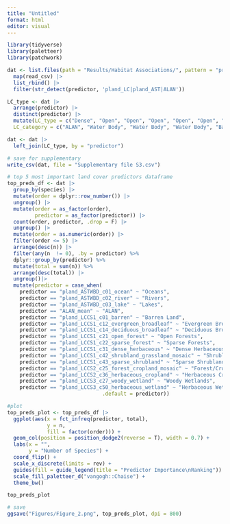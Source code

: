 ```yaml
---
title: "Untitled"
format: html
editor: visual
---
```


```r
library(tidyverse)
library(paletteer)
library(patchwork)

dat <- list.files(path = "Results/Habitat Associations/", pattern = "predictor_importance", full.names = T) |> 
  map(read_csv) |> 
  list_rbind() |> 
  filter(str_detect(predictor, 'pland_LC|pland_AST|ALAN'))

LC_type <- dat |> 
  arrange(predictor) |> 
  distinct(predictor) |> 
  mutate(LC_type = c("Dense", "Open", "Open", "Open", "Open", "Open", "Dense", "Dense", "Dense", "Dense", "Dense", "Dense", "Dense", "Dense", "Open", "Open", "Open", "Open", "Open", "Dense", "Open", "Open", "Dense", "Open", "Open"),
  LC_category = c("ALAN", "Water Body", "Water Body", "Water Body", "Barren", "Snow & Ice", "Forest", "Forest", "Forest", "Forest", "Forest", "Forest", "Forest", "Forest", "Herbaceous Plant Cover", "Herbaceous Plant Cover", "Shrubland", "Mixed", "Shrubland", "Mixed", "Mixed", "Cropland", "Wetland", "Wetland", "Tundra"))

dat <- dat |> 
  left_join(LC_type, by = "predictor")

# save for supplementary
write_csv(dat, file = "Supplementary file S3.csv")

# top 5 most important land cover predictors dataframe
top_preds_df <- dat |> 
  group_by(species) |> 
  mutate(order = dplyr::row_number()) |>
  ungroup() |> 
  mutate(order = as_factor(order),
         predictor = as_factor(predictor)) |> 
  count(order, predictor, .drop = F) |>
  ungroup() |> 
  mutate(order = as.numeric(order)) |> 
  filter(order <= 5) |> 
  arrange(desc(n)) |> 
  filter(any(n  != 0), .by = predictor) %>% 
  dplyr::group_by(predictor) %>% 
  mutate(total = sum(n)) %>% 
  arrange(desc(total)) |> 
  ungroup()|> 
  mutate(predictor = case_when(
    predictor == "pland_ASTWBD_c01_ocean" ~ "Oceans",
    predictor == "pland_ASTWBD_c02_river" ~ "Rivers",
    predictor == "pland_ASTWBD_c03_lake" ~ "Lakes",
    predictor == "ALAN_mean" ~ "ALAN", 
    predictor == "pland_LCCS1_c01_barren" ~ "Barren Land",
    predictor == "pland_LCCS1_c12_evergreen_broadleaf" ~ "Evergreen Broadleaf Forests",
    predictor == "pland_LCCS1_c14_deciduous_broadleaf" ~ "Deciduous Broadleaf Forests",
    predictor == "pland_LCCS1_c21_open_forest" ~ "Open Forests",
    predictor == "pland_LCCS1_c22_sparse_forest" ~ "Sparse Forests",
    predictor == "pland_LCCS1_c31_dense_herbaceous" ~ "Dense Herbaceous Plant Cover",   predictor == "pland_LCCS1_c32_sparse_herbaceous" ~ "Sparse Herbaceous Plant Cover",
    predictor == "pland_LCCS1_c42_shrubland_grassland_mosaic" ~ "Shrubland/Grassland Mosaic", 
    predictor == "pland_LCCS1_c43_sparse_shrubland" ~ "Sparse Shrubland",
    predictor == "pland_LCCS2_c25_forest_cropland_mosaic" ~ "Forest/Cropland mosaic",
    predictor == "pland_LCCS2_c36_herbaceous_cropland" ~ "Herbaceous Cropland",
    predictor == "pland_LCCS3_c27_woody_wetland" ~ "Woody Wetlands",
    predictor == "pland_LCCS3_c50_herbaceous_wetland" ~ "Herbaceous Wetlands",
                               .default = predictor))

#plot 
top_preds_plot <- top_preds_df |> 
  ggplot(aes(x = fct_infreq(predictor, total),
             y = n,
             fill = factor(order))) +
  geom_col(position = position_dodge2(reverse = T), width = 0.7) +
  labs(x = "",
       y = "Number of Species") +
  coord_flip() +
  scale_x_discrete(limits = rev) +
  guides(fill = guide_legend(title = "Predictor Importance\nRanking")) +
  scale_fill_paletteer_d("vangogh::Chaise") +
  theme_bw()

top_preds_plot

# save
ggsave("Figures/Figure_2.png", top_preds_plot, dpi = 800)

```
